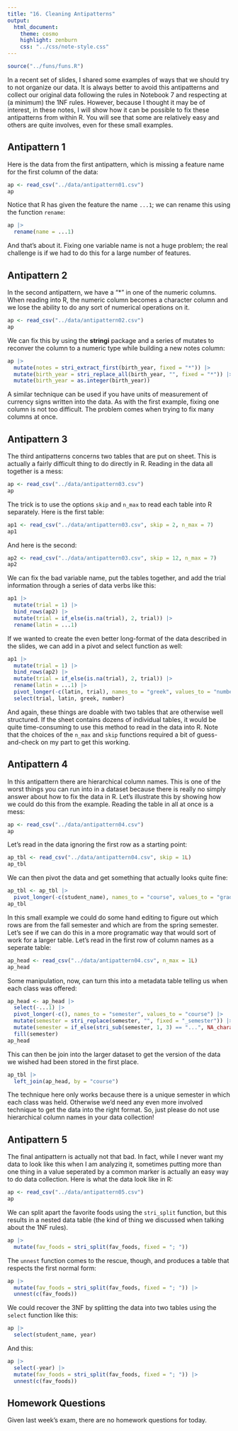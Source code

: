 ```yaml
---
title: "16. Cleaning Antipatterns"
output:
  html_document:
    theme: cosmo
    highlight: zenburn
    css: "../css/note-style.css"
---
```


```r
source("../funs/funs.R")
```

In a recent set of slides, I shared some examples of ways that we should try to
not organize our data. It is always better to avoid this antipatterns and 
collect our original data following the rules in Notebook 7 and respecting at
(a minimum) the 1NF rules. However, because I thought it may be of interest, in
these notes, I will show how it can be possible to fix these antipatterns from
within R. You will see that some are relatively easy and others are quite 
involves, even for these small examples.

## Antipattern 1

Here is the data from the first antipattern, which is missing a feature name
for the first column of the data:

```r
ap <- read_csv("../data/antipattern01.csv")
ap
```

Notice that R has given the feature the name `...1`; we can rename this using
the function `rename`:

```r
ap |>
  rename(name = ...1)
```

And that's about it. Fixing one variable name is not a huge problem; the real
challenge is if we had to do this for a large number of features.

## Antipattern 2

In the second antipattern, we have a "*" in one of the numeric columns. When
reading into R, the numeric column becomes a character column and we lose the
ability to do any sort of numerical operations on it.

```r
ap <- read_csv("../data/antipattern02.csv")
ap
```

We can fix this by using the **stringi** package and a series of mutates to
reconver the column to a numeric type while building a new notes column:

```r
ap |>
  mutate(notes = stri_extract_first(birth_year, fixed = "*")) |>
  mutate(birth_year = stri_replace_all(birth_year, "", fixed = "*")) |>
  mutate(birth_year = as.integer(birth_year))
```

A similar technique can be used if you have units of measurement of currency
signs written into the data. As with the first example, fixing one column is
not too difficult. The problem comes when trying to fix many columns at once.

## Antipattern 3

The third antipatterns concerns two tables that are put on sheet. This is 
actually a fairly difficult thing to do directly in R. Reading in the data 
all together is a mess:

```r
ap <- read_csv("../data/antipattern03.csv")
ap
```

The trick is to use the options `skip` and `n_max` to read each table into
R separately. Here is the first table:

```r
ap1 <- read_csv("../data/antipattern03.csv", skip = 2, n_max = 7)
ap1
```

And here is the second:

```r
ap2 <- read_csv("../data/antipattern03.csv", skip = 12, n_max = 7)
ap2
```

We can fix the bad variable name, put the tables together, and add the trial
information through a series of data verbs like this:

```r
ap1 |>
  mutate(trial = 1) |>
  bind_rows(ap2) |>
  mutate(trial = if_else(is.na(trial), 2, trial)) |>
  rename(latin = ...1)
```

If we wanted to create the even better long-format of the data described in the
slides, we can add in a pivot and select function as well:

```r
ap1 |>
  mutate(trial = 1) |>
  bind_rows(ap2) |>
  mutate(trial = if_else(is.na(trial), 2, trial)) |>
  rename(latin = ...1) |>
  pivot_longer(-c(latin, trial), names_to = "greek", values_to = "number") |>
  select(trial, latin, greek, number)
```

And again, these things are doable with two tables that are otherwise well 
structured. If the sheet contains dozens of individual tables, it would be quite
time-consuming to use this method to read in the data into R. Note that the 
choices of the `n_max` and `skip` functions required a bit of guess-and-check
on my part to get this working.

## Antipattern 4

In this antipattern there are hierarchical column names. This is one of the 
worst things you can run into in a dataset because there is really no simply
answer about how to fix the data in R. Let's illustrate this by showing how
we could do this from the example. Reading the table in all at once is a mess:

```r
ap <- read_csv("../data/antipattern04.csv")
ap
```

Let's read in the data ignoring the first row as a starting point: 

```r
ap_tbl <- read_csv("../data/antipattern04.csv", skip = 1L)
ap_tbl
```

We can then pivot the data and get something that actually looks quite fine:

```r
ap_tbl <- ap_tbl |>
  pivot_longer(-c(student_name), names_to = "course", values_to = "grade")
ap_tbl
```

In this small example we could do some hand editing to figure out which rows
are from the fall semester and which are from the spring semester. Let's see
if we can do this in a more programatic way that would sort of work for a larger
table. Let's read in the first row of column names as a seperate table:

```r
ap_head <- read_csv("../data/antipattern04.csv", n_max = 1L)
ap_head
```

Some manipulation, now, can turn this into a metadata table telling us when
each class was offered:

```r
ap_head <- ap_head |>
  select(-...1) |>
  pivot_longer(-c(), names_to = "semester", values_to = "course") |>
  mutate(semester = stri_replace(semester, "", fixed = "_semester")) |>
  mutate(semester = if_else(stri_sub(semester, 1, 3) == "...", NA_character_, semester)) |>
  fill(semester)
ap_head
```

This can then be join into the larger dataset to get the version of the data 
we wished had been stored in the first place.

```r
ap_tbl |>
  left_join(ap_head, by = "course")
```

The technique here only works because there is a unique semester in which each
class was held. Otherwise we'd need any even more involved technique to get the
data into the right format. So, just please do not use hierarchical column names
in your data collection!

## Antipattern 5

The final antipattern is actually not that bad. In fact, while I never want my
data to look like this when I am analyzing it, sometimes putting more than one
thing in a value seperated by a common marker is actually an easy way to do
data collection. Here is what the data look like in R:

```r
ap <- read_csv("../data/antipattern05.csv")
ap
```

We can split apart the favorite foods using the `stri_split` function, but 
this results in a nested data table (the kind of thing we discussed when talking
about the 1NF rules).

```r
ap |>
  mutate(fav_foods = stri_split(fav_foods, fixed = "; "))
```

The `unnest` function comes to the rescue, though, and produces a table that
respects the first normal form:

```r
ap |>
  mutate(fav_foods = stri_split(fav_foods, fixed = "; ")) |>
  unnest(c(fav_foods))
```

We could recover the 3NF by splitting the data into two tables using the 
`select` function like this:

```r
ap |>
  select(student_name, year)
```

And this:

```r
ap |>
  select(-year) |>
  mutate(fav_foods = stri_split(fav_foods, fixed = "; ")) |>
  unnest(c(fav_foods))
```

## Homework Questions

Given last week's exam, there are no homework questions for today.


